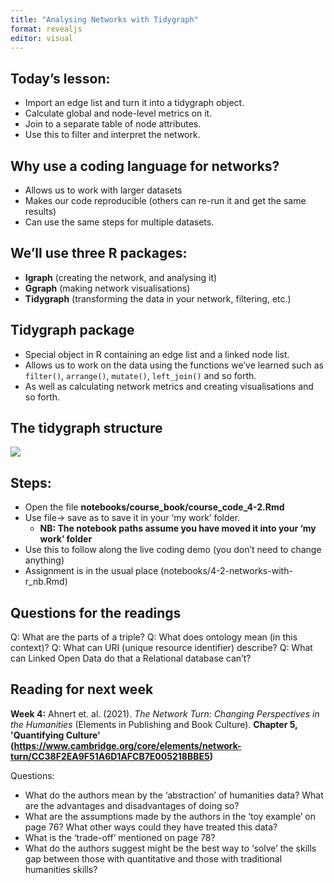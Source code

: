 ```yaml
---
title: "Analysing Networks with Tidygraph"
format: revealjs
editor: visual
---
```

## Today's lesson:

-   Import an edge list and turn it into a tidygraph object.
-   Calculate global and node-level metrics on it.
-   Join to a separate table of node attributes.
-   Use this to filter and interpret the network.

## Why use a coding language for networks?

-   Allows us to work with larger datasets
-   Makes our code reproducible (others can re-run it and get the same results)
-   Can use the same steps for multiple datasets.

## We'll use three R packages:

-   **Igraph** (creating the network, and analysing it)
-   **Ggraph** (making network visualisations)
-   **Tidygraph** (transforming the data in your network, filtering, etc.)

## Tidygraph package

-   Special object in R containing an edge list and a linked node list.
-   Allows us to work on the data using the functions we've learned such as `filter()`, `arrange()`, `mutate()`, `left_join()` and so forth.
-   As well as calculating network metrics and creating visualisations and so forth.

## The tidygraph structure

![](images/paste-3F24BCC3.png)

## Steps:

-   Open the file **notebooks/course_book/course_code_4-2.Rmd**
-   Use file-\> save as to save it in your 'my work' folder.
    -   **NB: The notebook paths assume you have moved it into your 'my work' folder**
-   Use this to follow along the live coding demo (you don't need to change anything)
-   Assignment is in the usual place (notebooks/4-2-networks-with-r_nb.Rmd)

## Questions for the readings

Q: What are the parts of a triple?
Q: What does ontology mean (in this context)?
Q: What can URI (unique resource identifier) describe?
Q: What can Linked Open Data do that a Relational database can’t?


## Reading for next week{.smaller}

**Week 4:** Ahnert et. al. (2021). *The Network Turn: Changing Perspectives in the Humanities* (Elements in Publishing and Book Culture). **Chapter 5, \'Quantifying Culture\' (<https://www.cambridge.org/core/elements/network-turn/CC38F2EA9F51A6D1AFCB7E005218BBE5>)**

Questions:

-    What do the authors mean by the 'abstraction' of humanities data? What are the advantages and disadvantages of doing so?
-   What are the assumptions made by the authors in the 'toy example' on page 76? What other ways could they have treated this data?
-   What is the 'trade-off' mentioned on page 78?
-   What do the authors suggest might be the best way to 'solve' the skills gap between those with quantitative and those with traditional humanities skills?
